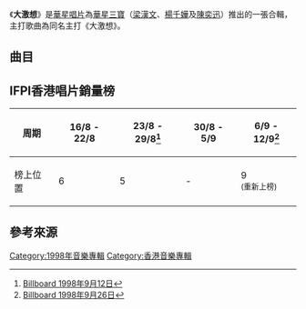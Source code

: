 {{Album infobox | <!-- See Wikipedia:WikiProject_Albums -->
| Name        = 大激想
| Type        = [[合輯|合輯]]
| Artist      = [[華星三寶|華星三寶]]
| Cover       = 
| Released    = 1998年8月
| Genre       = 
| Length      = 15:36
| Label       = [[華星唱片|華星唱片]]
}}

《'''大激想'''》是[[華星唱片|華星唱片]]為[[華星三寶|華星三寶]]（[[梁漢文|梁漢文]]、[[楊千嬅|楊千嬅]]及[[陳奕迅|陳奕迅]]）推出的一張合輯，主打歌曲為同名主打《大激想》。

==曲目==
{{Tracklist
| font_size = 90%
| total_length = 15:36

| all_music = [[林慕德|林慕德]]
| all_lyrics= [[林夕|林夕]]
| all_producer = [[林慕德|林慕德]]

| extra_column = 主唱者

| title1 = 大激想
| arranger1 = [[杜自持|杜自持]]
| longnote1 = [[可口可樂|可口可樂]]廣告主題曲<br>[[新都城中心|新都城中心]]廣告歌
| extra1 = [[梁漢文|梁漢文]]、[[楊千嬅|楊千嬅]]及[[陳奕迅|陳奕迅]]
| length1 = 3:48

| title2 = 只要為我好
| arranger2 = [[林慕德|林慕德]]<br>[[Jason_Chan|Jason Chan]]
| longnote2 = 
| extra2 = [[楊千嬅|楊千嬅]]
| length2 = 4:13

| title3 = 請你
| arranger3 = 林慕德<br>[[Yip_Yet_Ning|Yip Yet Ning]]
| longnote3 = 
| extra3 = [[梁漢文|梁漢文]]
| length3 = 3:45

| title4 = 美滿人生
| arranger4 = 林慕德<br>Yip Yet Ning
| longnote4 = 
| extra4 = [[陳奕迅|陳奕迅]]
| length4 = 3:49
}}

==IFPI香港唱片銷量榜==
{|class="wikitable"
!周期!!16/8 - 22/8!!23/8 - 29/8<REF>[https://books.google.com.hk/books?id=CwoEAAAAMBAJ&pg=PA75&dq=%22edmond+leung%22+ifpi&hl=zh-TW&sa=X&ved=0ahUKEwj3_LfDguDUAhXMp5QKHXAHA3UQ6AEITzAH#v=onepage&q=%22edmond%20leung%22%20ifpi&f=false Billboard 1998年9月12日]</ref>!!30/8 - 5/9!!6/9 - 12/9<ref>[https://books.google.com.hk/books?id=GgoEAAAAMBAJ&pg=PA115&dq=%22edmond+leung%22+ifpi&hl=zh-TW&sa=X&ved=0ahUKEwj3_LfDguDUAhXMp5QKHXAHA3UQ6AEISTAG#v=onepage&q=%22edmond%20leung%22%20ifpi&f=false Billboard 1998年9月26日]</ref>
|-
!榜上位置!!6!!5!!-!!9<BR><SMALL>(重新上榜)</SMALL>
|}

==參考來源==
{{REFLIST}}

{{華星三寶}}
{{楊千嬅}}
{{陳奕迅}}
{{梁漢文}}

[[Category:1998年音樂專輯|Category:1998年音樂專輯]]
[[Category:香港音樂專輯|Category:香港音樂專輯]]